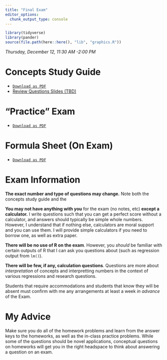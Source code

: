```yaml
---
title: "Final Exam"
editor_options: 
  chunk_output_type: console
---
```


```r
library(tidyverse)
library(pander)
source(file.path(here::here(), "lib", "graphics.R"))
```

*Thursday, December 12, 11:30 AM -2:00 PM*

# Concepts Study Guide

- [<i class="fas fa-file-pdf"></i> `Download as PDF`](/oldexams/finalconcepts.pdf)
- [<i class="fas fa-external-link-square-alt"></i> Review Questions Slides (TBD)](/slides/final-review.html)


# "Practice" Exam

- [<i class="fas fa-file-pdf"></i> `Download as PDF`](/oldexams/02-old-exam.pdf)

# Formula Sheet (On Exam)

- [<i class="fas fa-file-pdf"></i> `Download as PDF`](/oldexams/finalformulas.pdf)

# Exam Information

**The exact number and type of questions may change.** Note both the concepts study guide and the 

**You may not have anything with you** for the exam (no notes, etc) **except a calculator.** I write questions such that you can get a perfect score without a calculator, and answers should typically be simple whole numbers. However, I understand that if nothing else, calculators are moral support and you can use them. I will provide simple calculators if you need to borrow one, as well as extra paper.

**There will be no use of R on the exam**. However, you *should* be familiar with certain outputs of R that I can ask you questions about (such as regression output from `lm()`).

**There will be few, if any, calculation questions**. Questions are more about *interpretation* of concepts and interpretting numbers in the context of various regressions and research questions.

Students that require accommodations and students that know they will be absent must confirm with me any arrangements at least a week *in advance* of the Exam.

# My Advice

Make sure you do all of the homework problems and learn from the answer keys to the homeworks, as well as the in-class practice problems. While some of the questions should be novel applications, conceptual questions on homeworks will get you in the right headspace to think about answering a question on an exam.